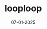 ---
title: "looploop"
description: "(as developer @ looploop) One button - one recipe. We simplify your daily food decision."
image: "/projects/looploopiOS/showcase-1.png"
websiteUrl: "https://www.looploop-food.com"
date: "07-01-2025"
overview: "looploop is a modern food app designed to eliminate decision fatigue. Instead of overwhelming users with thousands of options, it offers one carefully selected recipe per tap — powered by our algorithm personalized to your food identity. Built in Swift using SwiftUI, Firebase and more."
approach: ""
images:
  - "/projects/looploopiOS/showcase-1.png"
isActive: true
---